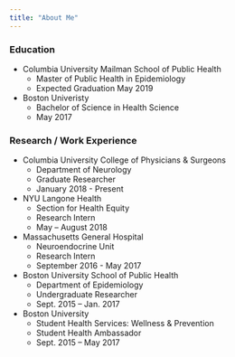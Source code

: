 ```yaml
---
title: "About Me"
---
```


### Education
* Columbia University Mailman School of Public Health
    * Master of Public Health in Epidemiology
    * Expected Graduation May 2019
     
* Boston Univeristy
    * Bachelor of Science in Health Science
    * May 2017

### Research / Work Experience 
* Columbia University College of Physicians & Surgeons
    * Department of Neurology
    * Graduate Researcher 
    * January 2018 - Present
    
    
* NYU Langone Health
    * Section for Health Equity
    * Research Intern 
    * May – August 2018

* Massachusetts General Hospital
    * Neuroendocrine Unit
    * Research Intern
    * September 2016 - May 2017

* Boston University School of Public Health
    * Department of Epidemiology
    * Undergraduate Researcher 
    * Sept. 2015 – Jan. 2017

* Boston University
    * Student Health Services: Wellness & Prevention
    * Student Health Ambassador                         
    * Sept. 2015 – May 2017 

